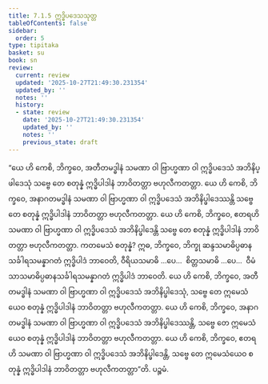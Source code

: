 ```yaml
---
title: 7.1.5 ဣဒ္ဓိပဒေသသုတ္တ
tableOfContents: false
sidebar:
  order: 5
type: tipitaka
basket: su
book: sn
review:
  current: review
  updated: '2025-10-27T21:49:30.231354'
  updated_by: ''
  notes: ''
  history:
  - state: review
    date: '2025-10-27T21:49:30.231354'
    updated_by: ''
    notes: ''
    previous_state: draft
---
```



<ReviewStatus review={frontmatter.review} showDetails={true} />

<HypothesisAnnotation frontmatter={frontmatter} />

<DynamicBreadcrumb />

<Division number="817" book="sn" e="ch" v="18" p="406">

<Paragraph number="1349" book="sn">
“ယေ ဟိ ကေစိ, ဘိက္ခဝေ, အတီတမဒ္ဓါနံ သမဏာ ဝါ ဗြာဟ္မဏာ ဝါ ဣဒ္ဓိပဒေသံ အဘိနိပ္ဖါဒေသုံ သဗ္ဗေ တေ စတုန္နံ ဣဒ္ဓိပါဒါနံ ဘာဝိတတ္တာ ဗဟုလီကတတ္တာ. ယေ ဟိ ကေစိ, ဘိက္ခဝေ, အနာဂတမဒ္ဓါနံ သမဏာ ဝါ ဗြာဟ္မဏာ ဝါ ဣဒ္ဓိပဒေသံ အဘိနိပ္ဖါဒေဿန္တိ သဗ္ဗေ တေ စတုန္နံ ဣဒ္ဓိပါဒါနံ ဘာဝိတတ္တာ ဗဟုလီကတတ္တာ. ယေ ဟိ ကေစိ, ဘိက္ခဝေ, ဧတရဟိ သမဏာ ဝါ ဗြာဟ္မဏာ ဝါ ဣဒ္ဓိပဒေသံ အဘိနိပ္ဖါဒေန္တိ သဗ္ဗေ တေ စတုန္နံ ဣဒ္ဓိပါဒါနံ ဘာဝိတတ္တာ ဗဟုလီကတတ္တာ.
</Paragraph>

<Paragraph number="1350" book="sn">
ကတမေသံ စတုန္နံ? ဣဓ, ဘိက္ခဝေ, ဘိက္ခု ဆန္ဒသမာဓိပ္ပဓာနသင်္ခါရသမန္နာဂတံ ဣဒ္ဓိပါဒံ ဘာဝေတိ, ဝီရိယသမာဓိ …ပေ…  စိတ္တသမာဓိ …ပေ…  ဝီမံသာသမာဓိပ္ပဓာနသင်္ခါရသမန္နာဂတံ ဣဒ္ဓိပါဒံ ဘာဝေတိ. ယေ ဟိ ကေစိ, ဘိက္ခဝေ, အတီတမဒ္ဓါနံ သမဏာ ဝါ ဗြာဟ္မဏာ ဝါ ဣဒ္ဓိပဒေသံ အဘိနိပ္ဖါဒေသုံ, သဗ္ဗေ တေ ဣမေသံယေဝ စတုန္နံ ဣဒ္ဓိပါဒါနံ ဘာဝိတတ္တာ ဗဟုလီကတတ္တာ. ယေ ဟိ ကေစိ, ဘိက္ခဝေ, အနာဂတမဒ္ဓါနံ သမဏာ ဝါ ဗြာဟ္မဏာ ဝါ ဣဒ္ဓိပဒေသံ အဘိနိပ္ဖါဒေဿန္တိ, သဗ္ဗေ တေ ဣမေသံယေဝ စတုန္နံ ဣဒ္ဓိပါဒါနံ ဘာဝိတတ္တာ ဗဟုလီကတတ္တာ. ယေ ဟိ ကေစိ, ဘိက္ခဝေ, ဧတရဟိ သမဏာ ဝါ ဗြာဟ္မဏာ ဝါ ဣဒ္ဓိပဒေသံ အဘိနိပ္ဖါဒေန္တိ, သဗ္ဗေ တေ ဣမေသံယေဝ စတုန္နံ ဣဒ္ဓိပါဒါနံ ဘာဝိတတ္တာ ဗဟုလီကတတ္တာ”တိ.

</Paragraph>
</Division>

<Paragraph number="1351" type="center" book="sn">
ပဉ္စမံ.
</Paragraph>